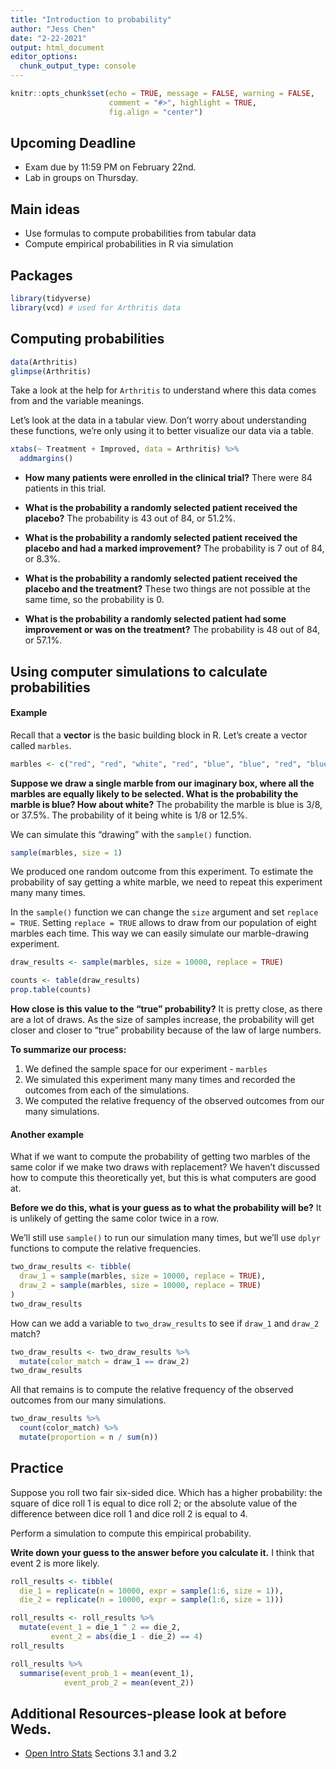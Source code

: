 ```yaml
---
title: "Introduction to probability"
author: "Jess Chen"
date: "2-22-2021"
output: html_document
editor_options: 
  chunk_output_type: console
---
```


```r
knitr::opts_chunk$set(echo = TRUE, message = FALSE, warning = FALSE,
                      comment = "#>", highlight = TRUE,
                      fig.align = "center")
```

## Upcoming Deadline

- Exam due by 11:59 PM on February 22nd.
- Lab in groups on Thursday.

## Main ideas

- Use formulas to compute probabilities from tabular data
- Compute empirical probabilities in R via simulation

## Packages

```r
library(tidyverse)
library(vcd) # used for Arthritis data
```

## Computing probabilities

```r
data(Arthritis)
glimpse(Arthritis)
```

Take a look at the help for `Arthritis` to understand where this data comes
from and the variable meanings.

Let's look at the data in a tabular view. Don't worry about understanding these
functions, we're only using it to better visualize our data via a table.

```r
xtabs(~ Treatment + Improved, data = Arthritis) %>% 
  addmargins()
```

- **How many patients were enrolled in the clinical trial?** There were 84 
patients in this trial.

- **What is the probability a randomly selected patient received the placebo?** 
The probability is 43 out of 84, or 51.2%.

- **What is the probability a randomly selected patient received the placebo 
and had a marked improvement?** The probability is 7 out of 84, or 8.3%.
  
- **What is the probability a randomly selected patient received the placebo
  and the treatment?** These two things are not possible at the same time, so 
  the probability is 0.
  
- **What is the probability a randomly selected patient had some improvement or
  was on the treatment?** The probability is 48 out of 84, or 57.1%.

## Using computer simulations to calculate probabilities

#### Example

Recall that a **vector** is the basic building block in R. Let's create
a vector called `marbles`.

```r
marbles <- c("red", "red", "white", "red", "blue", "blue", "red", "blue")
```

**Suppose we draw a single marble from our imaginary box, where all the marbles
are equally likely to be selected. What is the probability the marble is blue? 
How about white?** The probability the marble is blue is 3/8, or 37.5%. The
probability of it being white is 1/8 or 12.5%.

We can simulate this "drawing" with the `sample()` function.

```r
sample(marbles, size = 1)
```

We produced one random outcome from this experiment. To estimate the probability 
of say getting a white marble, we need to repeat this experiment many many
times.

In the `sample()` function we can change the `size` argument and set
`replace = TRUE`. Setting `replace = TRUE` allows to draw from our population
of eight marbles each time. This way we can easily simulate our marble-drawing 
experiment.

```r
draw_results <- sample(marbles, size = 10000, replace = TRUE)
```

```r
counts <- table(draw_results)
prop.table(counts)
```

**How close is this value to the "true" probability?** It is pretty close, as 
there are a lot of draws. As the size of samples increase, the probability will
get closer and closer to "true" probability because of the law of large numbers.

**To summarize our process:**

1. We defined the sample space for our experiment - `marbles`
2. We simulated this experiment many many times and recorded the outcomes from
   each of the simulations.
3. We computed the relative frequency of the observed outcomes from our many
   simulations.
   
#### Another example

What if we want to compute the probability of getting two marbles of the same
color if we make two draws with replacement? We haven't discussed how to
compute this theoretically yet, but this is what computers are good at.

**Before we do this, what is your guess as to what the probability will be?**
It is unlikely of getting the same color twice in a row. 

We'll still use `sample()` to run our simulation many times, but we'll
use `dplyr` functions to compute the relative frequencies.

```r
two_draw_results <- tibble(
  draw_1 = sample(marbles, size = 10000, replace = TRUE),
  draw_2 = sample(marbles, size = 10000, replace = TRUE)
)
two_draw_results
```

How can we add a variable to `two_draw_results` to see if `draw_1` and `draw_2`
match?

```r
two_draw_results <- two_draw_results %>% 
  mutate(color_match = draw_1 == draw_2)
two_draw_results
```

All that remains is to compute the relative frequency of the observed outcomes 
from our many simulations.

```r
two_draw_results %>% 
  count(color_match) %>% 
  mutate(proportion = n / sum(n))
```

## Practice

Suppose you roll two fair six-sided dice. Which has a higher probability:
the square of dice roll 1 is equal to dice roll 2; or the absolute value of the
difference between dice roll 1 and dice roll 2 is equal to 4.

Perform a simulation to compute this empirical probability.

**Write down your guess to the answer before you calculate it.** I think that 
event 2 is more likely.

```r
roll_results <- tibble(
  die_1 = replicate(n = 10000, expr = sample(1:6, size = 1)),
  die_2 = replicate(n = 10000, expr = sample(1:6, size = 1)))
```

```r
roll_results <- roll_results %>% 
  mutate(event_1 = die_1 ^ 2 == die_2,
         event_2 = abs(die_1 - die_2) == 4)
roll_results
```

```r
roll_results %>%
  summarise(event_prob_1 = mean(event_1),
            event_prob_2 = mean(event_2))
```

## Additional Resources-please look at before Weds.

- [Open Intro Stats](https://www.openintro.org/book/os/) Sections 3.1 and 3.2
